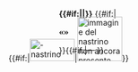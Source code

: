 <includeonly><div style="position: relative">
<div style="position: absolute">{{#if:{{{immagine|}}}|[[File:{{{immagine}}}|80x40px|left|{{{nome_onorificenza}}} - nastrino per uniforme ordinaria]]|[[File:NO BAR (IT).svg|80px|left|immagine del nastrino non ancora presente]]}}</div>
<div style="background:none; padding-left:90px; margin-bottom:.5em">
'''{{#if:{{{collegamento_onorificenza|}}}|[[{{{collegamento_onorificenza}}}|{{{nome_onorificenza}}}]]|{{{nome_onorificenza}}}}}'''
{{#if:{{{motivazione|}}}|<div style="font-style:normal"><span style="font-size:125%; font-family:serif;">'''«'''</span>{{{motivazione}}}<span style="font-size:125%; font-family:serif;">'''»'''</span></div>}}{{#if:{{{luogo|}}}|—&nbsp;{{{luogo}}}}}</div></div></includeonly>
<noinclude><!--Leave <noinclude> starting in the same line as the last line of the template code-->
{{Documentation, template}}
</noinclude>